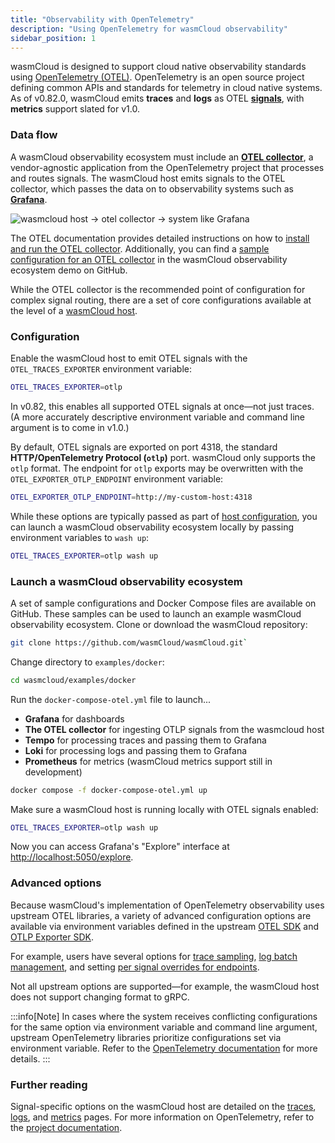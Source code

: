 ```yaml
---
title: "Observability with OpenTelemetry"
description: "Using OpenTelemetry for wasmCloud observability"
sidebar_position: 1
---
```


wasmCloud is designed to support cloud native observability standards using [OpenTelemetry (OTEL)](https://opentelemetry.io/). OpenTelemetry is an open source project defining common APIs and standards for telemetry in cloud native systems. As of v0.82.0, wasmCloud emits **traces** and **logs** as OTEL [**signals**](https://opentelemetry.io/docs/concepts/signals/), with **metrics** support slated for v1.0.

### Data flow

A wasmCloud observability ecosystem must include an [**OTEL collector**](https://opentelemetry.io/docs/collector/), a vendor-agnostic application from the OpenTelemetry project that processes and routes signals. The wasmCloud host emits signals to the OTEL collector, which passes the data on to observability systems such as [**Grafana**](https://github.com/grafana/grafana). 

![wasmcloud host -> otel collector -> system like Grafana](../../images/otel-diagram.png)

The OTEL documentation provides detailed instructions on how to [install and run the OTEL collector](https://opentelemetry.io/docs/collector/quick-start/). Additionally, you can find a [sample configuration for an OTEL collector](https://github.com/wasmCloud/wasmCloud/blob/main/examples/docker/otel-collector.yaml) in the wasmCloud observability ecosystem demo on GitHub.

While the OTEL collector is the recommended point of configuration for complex signal routing, there are a set of core configurations available at the level of a [wasmCloud host](https://wasmcloud.com/docs/concepts/hosts).

### Configuration

Enable the wasmCloud host to emit OTEL signals with the `OTEL_TRACES_EXPORTER` environment variable:

```bash
OTEL_TRACES_EXPORTER=otlp
```

In v0.82, this enables all supported OTEL signals at once&mdash;not just traces. (A more accurately descriptive environment variable and command line argument is to come in v1.0.)  

By default, OTEL signals are exported on port 4318, the standard **HTTP/OpenTelemetry Protocol (`otlp`)** port. wasmCloud only supports the `otlp` format. The endpoint for `otlp` exports may be overwritten with the `OTEL_EXPORTER_OTLP_ENDPOINT` environment variable:

```bash
OTEL_EXPORTER_OTLP_ENDPOINT=http://my-custom-host:4318
```

While these options are typically passed as part of [host configuration](https://wasmcloud.com/docs/reference/host-config), you can launch a wasmCloud observability ecosystem locally by passing environment variables to `wash up`:

```bash
OTEL_TRACES_EXPORTER=otlp wash up
```

### Launch a wasmCloud observability ecosystem

A set of sample configurations and Docker Compose files are available on GitHub. These samples can be used to launch an example wasmCloud observability ecosystem. Clone or download the wasmCloud repository:

```bash
git clone https://github.com/wasmCloud/wasmCloud.git`
```

Change directory to `examples/docker`:

```bash
cd wasmcloud/examples/docker
```

Run the `docker-compose-otel.yml` file to launch...

- **Grafana** for dashboards
- **The OTEL collector** for ingesting OTLP signals from the wasmcloud host
- **Tempo** for processing traces and passing them to Grafana
- **Loki** for processing logs and passing them to Grafana
- **Prometheus** for metrics (wasmCloud metrics support still in development)

```bash
docker compose -f docker-compose-otel.yml up
```

Make sure a wasmCloud host is running locally with OTEL signals enabled:

```bash
OTEL_TRACES_EXPORTER=otlp wash up
```

Now you can access Grafana's "Explore" interface at [http://localhost:5050/explore](http://localhost:5050/explore).

### Advanced options

Because wasmCloud's implementation of OpenTelemetry observability uses upstream OTEL libraries, a variety of advanced configuration options are available via environment variables defined in the upstream [OTEL SDK](https://opentelemetry.io/docs/specs/otel/configuration/sdk-environment-variables/) and [OTLP Exporter SDK](https://opentelemetry.io/docs/languages/sdk-configuration/otlp-exporter/). 

For example, users have several options for [trace sampling](https://opentelemetry.io/docs/specs/otel/configuration/sdk-environment-variables/#general-sdk-configuration), [log batch management](https://opentelemetry.io/docs/specs/otel/configuration/sdk-environment-variables/#batch-logrecord-processor), and setting [per signal overrides for endpoints](https://opentelemetry.io/docs/languages/sdk-configuration/otlp-exporter/#otel_exporter_otlp_traces_endpoint). 

Not all upstream options are supported&mdash;for example, the wasmCloud host does not support changing format to gRPC.

:::info[Note]
In cases where the system receives conflicting configurations for the same option via environment variable and command line argument, upstream OpenTelemetry libraries prioritize configurations set via environment variable. Refer to the [OpenTelemetry documentation](https://opentelemetry.io/docs/languages/sdk-configuration/) for more details.
:::

### Further reading

Signal-specific options on the wasmCloud host are detailed on the [traces](/docs/deployment/observability/traces.mdx), [logs](/docs/deployment/observability/logs.mdx), and [metrics](/docs/deployment/observability/metrics.mdx) pages. For more information on OpenTelemetry, refer to the [project documentation](https://opentelemetry.io/docs/).


